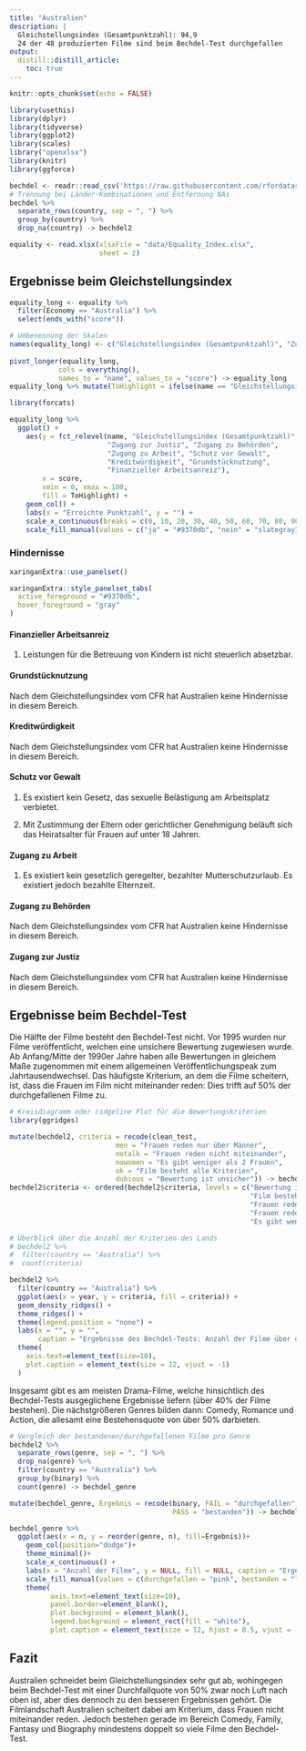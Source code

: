 ```yaml
---
title: "Australien"
description: |
  Gleichstellungsindex (Gesamtpunktzahl): 94,9   
  24 der 48 produzierten Filme sind beim Bechdel-Test durchgefallen
output:
  distill::distill_article:
    toc: true
---
```


```r
knitr::opts_chunk$set(echo = FALSE)

library(usethis)
library(dplyr)
library(tidyverse)
library(ggplot2)
library(scales)
library("openxlsx")
library(knitr)
library(ggforce)

bechdel <- readr::read_csv('https://raw.githubusercontent.com/rfordatascience/tidytuesday/master/data/2021/2021-03-09/movies.csv')
# Trennung bei Länder-Kombinationen und Entfernung NAs
bechdel %>%
  separate_rows(country, sep = ", ") %>%
  group_by(country) %>%
  drop_na(country) -> bechdel2

equality <- read.xlsx(xlsxFile = "data/Equality_Index.xlsx", 
                      sheet = 2)
```

## Ergebnisse beim Gleichstellungsindex
```r
equality_long <- equality %>%
  filter(Economy == "Australia") %>%
  select(ends_with("score"))

# Umbenennung der Skalen
names(equality_long) <- c("Gleichstellungsindex (Gesamtpunktzahl)", "Zugang zu Behörden", "Grundstücknutzung", "Zugang zur Justiz", "Finanzieller Arbeitsanreiz", "Kreditwürdigkeit", "Zugang zu Arbeit", "Schutz vor Gewalt")
  
pivot_longer(equality_long,
            cols = everything(),
            names_to = "name", values_to = "score") -> equality_long
equality_long %>% mutate(ToHighlight = ifelse(name == "Gleichstellungsindex (Gesamtpunktzahl)", "ja", "nein")) -> equality_long

library(forcats)

equality_long %>%
  ggplot() +
    aes(y = fct_relevel(name, "Gleichstellungsindex (Gesamtpunktzahl)", 
                        "Zugang zur Justiz", "Zugang zu Behörden", 
                        "Zugang zu Arbeit", "Schutz vor Gewalt", 
                        "Kreditwürdigkeit", "Grundstücknutzung", 
                        "Finanzieller Arbeitsanreiz"), 
        x = score, 
        xmin = 0, xmax = 100,
        fill = ToHighlight) +
    geom_col() +
    labs(x = "Erreichte Punktzahl", y = "") +
    scale_x_continuous(breaks = c(0, 10, 20, 30, 40, 50, 60, 70, 80, 90, 100)) +
    scale_fill_manual(values = c("ja" = "#9370db", "nein" = "slategray1"), guide = "none")
```


### Hindernisse 


```r
xaringanExtra::use_panelset()

xaringanExtra::style_panelset_tabs(
  active_foreground = "#9370db",
  hover_foreground = "gray"
)
```

:::l-body

::::: {.panelset}

::: {.panel}
#### Finanzieller Arbeitsanreiz {.panel-name}
1. Leistungen für die Betreuung von Kindern ist nicht steuerlich absetzbar.
:::

::: {.panel}
#### Grundstücknutzung {.panel-name}
Nach dem Gleichstellungsindex vom CFR hat Australien keine Hindernisse in diesem Bereich.
:::

::: {.panel}
#### Kreditwürdigkeit {.panel-name}
Nach dem Gleichstellungsindex vom CFR hat Australien keine Hindernisse in diesem Bereich.
:::

::: {.panel}
#### Schutz vor Gewalt {.panel-name}
1. Es existiert kein Gesetz, das sexuelle Belästigung am Arbeitsplatz verbietet.

2. Mit Zustimmung der Eltern oder gerichtlicher Genehmigung beläuft sich das Heiratsalter für Frauen auf unter 18 Jahren.
:::

::: {.panel}
#### Zugang zu Arbeit {.panel-name}
1. Es existiert kein gesetzlich geregelter, bezahlter Mutterschutzurlaub. Es existiert jedoch bezahlte Elternzeit.
:::

::: {.panel}
#### Zugang zu Behörden {.panel-name}
Nach dem Gleichstellungsindex vom CFR hat Australien keine Hindernisse in diesem Bereich.
:::

::: {.panel}
#### Zugang zur Justiz {.panel-name}
Nach dem Gleichstellungsindex vom CFR hat Australien keine Hindernisse in diesem Bereich.
:::

:::::

:::


## Ergebnisse beim Bechdel-Test
Die Hälfte der Filme besteht den Bechdel-Test nicht. Vor 1995 wurden nur Filme veröffentlicht, welchen eine unsichere Bewertung zugewiesen wurde. Ab Anfang/Mitte der 1990er Jahre haben alle Bewertungen in gleichem Maße zugenommen mit einem allgemeinen Veröffentlichungspeak zum Jahrtausendwechsel. Das häufigste Kriterium, an dem die Filme scheitern, ist, dass die Frauen im Film nicht miteinander reden: Dies trifft auf 50% der durchgefallenen Filme zu.

```r
# Kreisdiagramm oder ridgeline Plot für die Bewertungskriterien
library(ggridges)

mutate(bechdel2, criteria = recode(clean_test, 
                          men = "Frauen reden nur über Männer", 
                          notalk = "Frauen reden nicht miteinander", 
                          nowomen = "Es gibt weniger als 2 Frauen", 
                          ok = "Film besteht alle Kriterien",
                          dubious = "Bewertung ist unsicher")) -> bechdel2
bechdel2$criteria <- ordered(bechdel2$criteria, levels = c("Bewertung ist unsicher", 
                                                           "Film besteht alle Kriterien", 
                                                           "Frauen reden nur über Männer",
                                                           "Frauen reden nicht miteinander",
                                                           "Es gibt weniger als 2 Frauen"))

# Überblick über die Anzahl der Kriterien des Lands
# bechdel2 %>%
#  filter(country == "Australia") %>% 
#  count(criteria)

bechdel2 %>%
  filter(country == "Australia") %>%
  ggplot(aes(x = year, y = criteria, fill = criteria)) +
  geom_density_ridges() +
  theme_ridges() + 
  theme(legend.position = "none") +
  labs(x = "", y = "", 
       caption = "Ergebnisse des Bechdel-Tests: Anzahl der Filme über die Jahre") +
  theme(
    axis.text=element_text(size=10),
    plot.caption = element_text(size = 12, vjust = -1)
  )

```

Insgesamt gibt es am meisten Drama-Filme, welche hinsichtlich des Bechdel-Tests ausgeglichene Ergebnisse liefern (über 40% der Filme bestehen). Die nächstgrößeren Genres bilden dann: Comedy, Romance und Action, die allesamt eine Bestehensquote von über 50% darbieten.  

```r
# Vergleich der bestandenen/durchgefallenen Filme pro Genre
bechdel2 %>%
  separate_rows(genre, sep = ", ") %>%
  drop_na(genre) %>%
  filter(country == "Australia") %>%
  group_by(binary) %>%
  count(genre) -> bechdel_genre

mutate(bechdel_genre, Ergebnis = recode(binary, FAIL = "durchgefallen",
                                        PASS = "bestanden")) -> bechdel_genre

bechdel_genre %>%
  ggplot(aes(x = n, y = reorder(genre, n), fill=Ergebnis))+
    geom_col(position="dodge")+
    theme_minimal()+
    scale_x_continuous() +
    labs(x = "Anzahl der Filme", y = NULL, fill = NULL, caption = "Ergebnisse des Bechdel-Tests nach Genre") +
    scale_fill_manual(values = c(durchgefallen = "pink", bestanden = "lightblue")) +
    theme(
          axis.text=element_text(size=10),    
          panel.border=element_blank(),
          plot.background = element_blank(), 
          legend.background = element_rect(fill = "white"),
          plot.caption = element_text(size = 12, hjust = 0.5, vjust = -1))


```

## Fazit
Australien schneidet beim Gleichstellungsindex sehr gut ab, wohingegen beim Bechdel-Test mit einer Durchfallquote von 50% zwar noch Luft nach oben ist, aber dies dennoch zu den besseren Ergebnissen gehört. Die Filmlandschaft Australien scheitert dabei am Kriterium, dass Frauen nicht miteinander reden. Jedoch bestehen gerade im Bereich Comedy, Family, Fantasy und Biography mindestens doppelt so viele Filme den Bechdel-Test.

